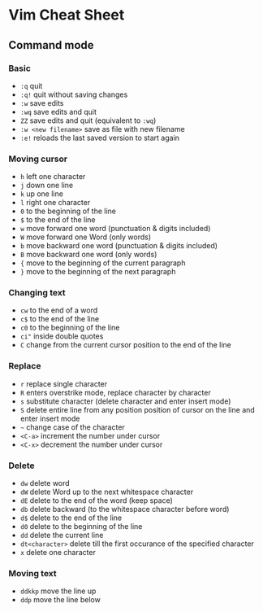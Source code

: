 # Vim Cheat Sheet

## Command mode

### Basic

* `:q` quit
* `:q!` quit without saving changes
* `:w` save edits
* `:wq` save edits and quit
* `ZZ` save edits and quit (equivalent to `:wq`)
* `:w <new filename>` save as file with new filename
* `:e!` reloads the last saved version to start again

### Moving cursor

* `h` left one character
* `j` down one line
* `k` up one line
* `l` right one character
* `0` to the beginning of the line
* `$` to the end of the line
* `w` move forward one word (punctuation & digits included)
* `W` move forward one Word (only words)
* `b` move backward one word (punctuation & digits included)
* `B` move backward one word (only words)
* `{` move to the beginning of the current paragraph
* `}` move to the beginning of the next paragraph

### Changing text

* `cw` to the end of a word
* `c$` to the end of the line
* `c0` to the beginning of the line
* `ci"` inside double quotes
* `C` change from the current cursor position to the end of the line

### Replace

* `r` replace single character
* `R` enters overstrike mode, replace character by character
* `s` substitute character (delete character and enter insert mode)
* `S` delete entire line from any position position of cursor on the line and enter insert mode 
* `~` change case of the character
* `<C-a>` increment the number under cursor
* `<C-x>` decrement the number under cursor

### Delete

* `dw` delete word
* `dW` delete Word up to the next whitespace character
* `dE` delete to the end of the word (keep space)
* `db` delete backward (to the whitespace character before word)
* `d$` delete to the end of the line
* `d0` delete to the beginning of the line
* `dd` delete the current line
* `dt<character>` delete till the first occurance of the specified character
* `x` delete one character

### Moving text

* `ddkkp` move the line up
* `ddp` move the line below
